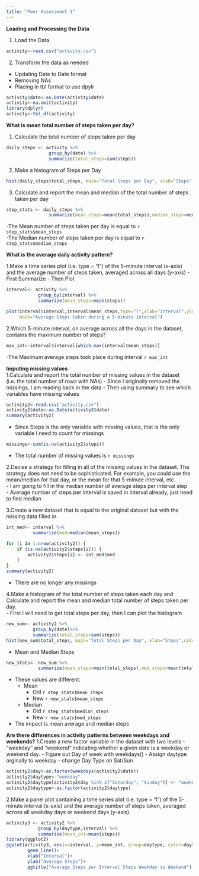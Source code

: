 ```yaml
---
title: "Peer Assessment 1"
---
```


**Loading and Processing the Data**

1. Load the Data 
```r
activity<-read.csv("activity.csv")
```

2. Transform the data as needed 
  - Updating Date to Date format 
  - Removing NAs
  - Placing in tbl format to use dpylr 
```r
activity$date<-as.Date(activity$date)
activity<-na.omit(activity)
library(dplyr)
activity<-tbl_df(activity)
```

**What is mean total number of steps taken per day?**

1. Calculate the total number of steps taken per day
```r
daily_steps <- activity %>%
                group_by(date) %>%
                summarize(total_steps=sum(steps))
```

2. Make a histogram of Steps per Day
```r
hist(daily_steps$total_steps, main="Total Steps per Day", xlab="Steps",col="purple")
```

3. Calculate and report the mean and median of the total number of steps taken per day
```r
step_stats <- daily_steps %>%
                summarize(mean_steps=mean(total_steps),median_steps=median(total_steps))

```

  -The Mean number of steps taken per day is equal to `r step_stats$mean_steps`  
  -The Median number of steps taken per day is equal to `r step_stats$median_steps`  
  
**What is the average daily activity pattern?**

1.Make a time series plot (i.e. type = "l") of the 5-minute interval (x-axis) and the average number of steps taken, averaged across all days (y-axis)
  - First Summarize 
  - Then Plot 
```r
interval<- activity %>%
            group_by(interval) %>%
            summarize(mean_steps=mean(steps))

plot(interval$interval,interval$mean_steps,type="l",xlab="Interval",ylab = "Average Steps Taken",
     main="Average Steps taken during a 5 minute interval")
```

2.Which 5-minute interval, on average across all the days in the dataset, contains the maximum number of steps?
```r
max_int<-interval$interval[which.max(interval$mean_steps)]
```
-The Maximum average steps took place during interval `r max_int`
  
**Imputing missing values**  
1.Calculate and report the total number of missing values in the dataset (i.e. the total number of rows with NAs)
- Since I originally removed the missings, I am reading back in the data
- Then using summary to see which variables have missing values
```r
activity2<-read.csv("activity.csv")
activity2$date<-as.Date(activity2$date)
summary(activity2)
```
- Since Steps is the only variable with missing values, that is the only variable I need to count for missings 
    
```r
missings<-sum(is.na(activity2$steps))

```
- The total number of missing values is `r missings`

2.Devise a strategy for filling in all of the missing values in the dataset. The strategy does not need to be sophisticated. For example, you could use the mean/median for that day, or the mean for that 5-minute interval, etc.  
- I am going to fill in the median number of average steps per interval step  
  - Average number of steps per interval is saved in interval already, just need to find median   
  
3.Create a new dataset that is equal to the original dataset but with the missing data filled in.  
```r
int_med<- interval %>%
          summarize(med=median(mean_steps))

for (i in 1:nrow(activity2)) {
    if (is.na(activity2$steps[i])) {
        activity2$steps[i] <- int_med$med
    }
}
summary(activity2)
```
- There are no longer any missings   

4.Make a histogram of the total number of steps taken each day and Calculate and report the mean and median total number of steps taken per day.  
- First I will need to get total steps per day, then I can plot the histogram  
```r
new_sum<- activity2 %>% 
          group_by(date)%>%
          summarize(total_steps=sum(steps))
hist(new_sum$total_steps, main="Total Steps per Day", xlab="Steps",col="purple")
```

- Mean and Median Steps   
```r
new_stats<- new_sum %>%
            summarize(mean_steps=mean(total_steps),med_steps=mean(total_steps))
```

- These values are different:  
    - Mean  
        - Old `r step_stats$mean_steps`  
        - New `r new_stats$mean_steps`  
    - Median  
        - Old `r step_stats$median_steps`  
        - New `r new_stats$med_steps`
- The impact is mean average and median steps 

**Are there differences in activity patterns between weekdays and weekends?**
1.Create a new factor variable in the dataset with two levels - "weekday" and "weekend" indicating whether a given date is a weekday or weekend day.
  - Figure out Day of week with weekdays()
  - Assign daytype orginally to weekday
  - change Day Type on Sat/Sun
```r
activity2$day<-as.factor(weekdays(activity2$date))
activity2$daytype<-"weekday"
activity2$daytype[activity2$day %in% c("Saturday", "Sunday")] <- "weekend"
activity2$daytype<-as.factor(activity2$daytype)
```

2.Make a panel plot containing a time series plot (i.e. type = "l") of the 5-minute interval (x-axis) and the average number of steps taken, averaged across all weekday days or weekend days (y-axis). 

```r
activity3 <- activity2 %>%
            group_by(daytype,interval) %>%
            summarize(mean_int=mean(steps))
library(ggplot2)
ggplot(activity3, aes(x=interval, y=mean_int, group=daytype, color=daytype))+
        geom_line()+
        xlab("Interval")+
        ylab("Average Steps")+
        ggtitle("Average Steps per Interval Steps Weekday vs Weekend")

```
    

    